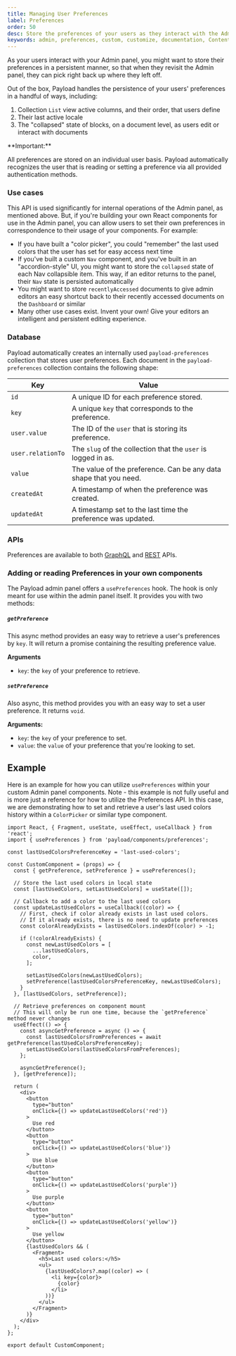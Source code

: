 ```yaml
---
title: Managing User Preferences
label: Preferences
order: 50
desc: Store the preferences of your users as they interact with the Admin panel.
keywords: admin, preferences, custom, customize, documentation, Content Management System, cms, headless, javascript, node, react, express
---
```


As your users interact with your Admin panel, you might want to store their preferences in a persistent manner, so that when they revisit the Admin panel, they can pick right back up where they left off.

Out of the box, Payload handles the persistence of your users' preferences in a handful of ways, including:

1. Collection `List` view active columns, and their order, that users define
1. Their last active locale
1. The "collapsed" state of blocks, on a document level, as users edit or interact with documents

<Banner type="warning">
  **Important:**

  All preferences are stored on an individual user basis. Payload automatically recognizes the user
  that is reading or setting a preference via all provided authentication methods.
</Banner>

### Use cases

This API is used significantly for internal operations of the Admin panel, as mentioned above. But, if you're building your own React components for use in the Admin panel, you can allow users to set their own preferences in correspondence to their usage of your components. For example:

- If you have built a "color picker", you could "remember" the last used colors that the user has set for easy access next time
- If you've built a custom `Nav` component, and you've built in an "accordion-style" UI, you might want to store the `collapsed` state of each Nav collapsible item. This way, if an editor returns to the panel, their `Nav` state is persisted automatically
- You might want to store `recentlyAccessed` documents to give admin editors an easy shortcut back to their recently accessed documents on the `Dashboard` or similar
- Many other use cases exist. Invent your own! Give your editors an intelligent and persistent editing experience.

### Database

Payload automatically creates an internally used `payload-preferences` collection that stores user preferences. Each document in the `payload-preferences` collection contains the following shape:

| Key               | Value                                                             |
| ----------------- | ----------------------------------------------------------------- |
| `id`              | A unique ID for each preference stored.                           |
| `key`             | A unique `key` that corresponds to the preference.                |
| `user.value`      | The ID of the `user` that is storing its preference.              |
| `user.relationTo` | The `slug` of the collection that the `user` is logged in as.     |
| `value`           | The value of the preference. Can be any data shape that you need. |
| `createdAt`       | A timestamp of when the preference was created.                   |
| `updatedAt`       | A timestamp set to the last time the preference was updated.      |

### APIs

Preferences are available to both [GraphQL](/docs/graphql/overview#preferences) and [REST](/docs/rest-api/overview#) APIs.

### Adding or reading Preferences in your own components

The Payload admin panel offers a `usePreferences` hook. The hook is only meant for use within the admin panel itself. It provides you with two methods:

##### `getPreference`

This async method provides an easy way to retrieve a user's preferences by `key`. It will return a promise containing the resulting preference value.

**Arguments**

- `key`: the `key` of your preference to retrieve.

##### `setPreference`

Also async, this method provides you with an easy way to set a user preference. It returns `void`.

**Arguments:**

- `key`: the `key` of your preference to set.
- `value`: the `value` of your preference that you're looking to set.

## Example

Here is an example for how you can utilize `usePreferences` within your custom Admin panel components. Note - this example is not fully useful and is more just a reference for how to utilize the Preferences API. In this case, we are demonstrating how to set and retrieve a user's last used colors history within a `ColorPicker` or similar type component.

```
import React, { Fragment, useState, useEffect, useCallback } from 'react';
import { usePreferences } from 'payload/components/preferences';

const lastUsedColorsPreferenceKey = 'last-used-colors';

const CustomComponent = (props) => {
  const { getPreference, setPreference } = usePreferences();

  // Store the last used colors in local state
  const [lastUsedColors, setLastUsedColors] = useState([]);

  // Callback to add a color to the last used colors
  const updateLastUsedColors = useCallback((color) => {
    // First, check if color already exists in last used colors.
    // If it already exists, there is no need to update preferences
    const colorAlreadyExists = lastUsedColors.indexOf(color) > -1;

    if (!colorAlreadyExists) {
      const newLastUsedColors = [
        ...lastUsedColors,
        color,
      ];

      setLastUsedColors(newLastUsedColors);
      setPreference(lastUsedColorsPreferenceKey, newLastUsedColors);
    }
  }, [lastUsedColors, setPreference]);

  // Retrieve preferences on component mount
  // This will only be run one time, because the `getPreference` method never changes
  useEffect(() => {
    const asyncGetPreference = async () => {
      const lastUsedColorsFromPreferences = await getPreference(lastUsedColorsPreferenceKey);
      setLastUsedColors(lastUsedColorsFromPreferences);
    };

    asyncGetPreference();
  }, [getPreference]);

  return (
    <div>
      <button
        type="button"
        onClick={() => updateLastUsedColors('red')}
      >
        Use red
      </button>
      <button
        type="button"
        onClick={() => updateLastUsedColors('blue')}
      >
        Use blue
      </button>
      <button
        type="button"
        onClick={() => updateLastUsedColors('purple')}
      >
        Use purple
      </button>
      <button
        type="button"
        onClick={() => updateLastUsedColors('yellow')}
      >
        Use yellow
      </button>
      {lastUsedColors && (
        <Fragment>
          <h5>Last used colors:</h5>
          <ul>
            {lastUsedColors?.map((color) => (
              <li key={color}>
                {color}
              </li>
            ))}
          </ul>
        </Fragment>
      )}
    </div>
  );
};

export default CustomComponent;
```
